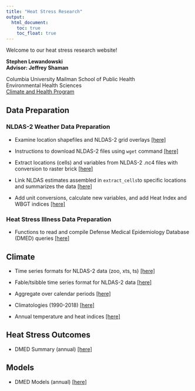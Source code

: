 ```yaml
---
title: "Heat Stress Research"
output:
  html_document:
    toc: true
    toc_float: true
---
```


Welcome to our heat stress research website!  

**Stephen Lewandowski**  
**Advisor: Jeffrey Shaman**  

Columbia University Mailman School of Public Health  
Environmental Health Sciences  
[Climate and Health Program](https://www.mailman.columbia.edu/research/climate-and-health-program)



## Data Preparation

### NLDAS-2 Weather Data Preparation
- Examine location shapefiles and NLDAS-2 grid overlays [[here]](shapefiles.html)  

- Instructions to download NLDAS-2 files using `wget` command [[here]](nldas_wget.html)  

- Extract locations (cells) and variables from NLDAS-2 .nc4 files with conversion to raster brick [[here]](extract_cells.html)  

- Link NLDAS estimates assembled in `extract_cells`to specific locations and summarizes the data [[here]](installation_nldas.html)

- Add unit conversions, calculate new variables, and add Heat Index and WBGT indices [[here]](nldas_indices.html)

### Heat Stress Illness Data Preparation
- Functions to read and compile Defense Medical Epidemiology Database (DMED) queries [[here]](dmed_read.html)

## Climate 

- Time series formats for NLDAS-2 data (zoo, xts, ts) [[here]](nldas_timeseries.html)

- Fable/tsibble time series format for NLDAS-2 data [[here]](nldas_fable.html)

- Aggregate over calendar periods [[here]](nldas_averaged.html) 

- Climatologies (1990-2018) [[here]](climatology.html) 

- Annual temperature and heat indices [[here]](annual_tables.html)

## Heat Stress Outcomes

- DMED Summary (annual) [[here]](dmed_summary.html)  

## Models

- DMED Models (annual) [[here]](dmed_models.html)  